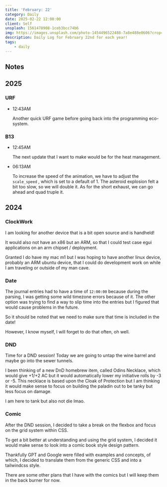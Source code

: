 ```yaml
---
title: 'February: 22'
category: Daily
date: 2025-02-22 12:00:00
client: Self
unsplash: 1561478908-1ceb3bcc74b6
img: https://images.unsplash.com/photo-1454496522488-7a8e488e8606?crop=entropy&cs=srgb&fm=jpg&ixid=MnwzNjM5Nzd8MHwxfHJhbmRvbXx8fHx8fHx8fDE2ODE3NDg2ODY&ixlib=rb-4.0.3&q=85
description: Daily Log for February 22nd for each year!
tags:
    - daily
---
```


## Notes

## 2025

### URF

-   12:43AM

    Another quick URF game before going back into the programming eco-system.
    
### B13

-   12:45AM

    The next update that I want to make would be for the heat management.

-   06:13AM

    To increase the speed of the animation, we have to adjust the `scale_speed` , which is set to a default of 1.
    The asteroid explosion felt a bit too slow, so we will double it.
    As for the short exhaust, we can go ahead and quad truple it.

## 2024


### ClockWork

I am looking for another device that is a bit open source and is handheld!

It would also not have an x86 but an ARM, so that I could test case egui applications on an arm chipset / deployment. 

Granted I do have my mac m1 but I was hoping to have another linux device, probably an ARM ubuntu device, that I could do development work on while I am traveling or outside of my man cave.


### Date

The journal entries had to have a time of `12:00:00` because during the parsing, I was getting some wild timezone errors because of it.
The other option was trying to find a way to slip time into the entries but I figured that would cause problems in the future.

So it should be noted that we need to make sure that time is included in the date!

However, I know myself, I will forget to do that often, oh well.



### DND

Time for a DND session!
Today we are going to untap the wine barrel and maybe go into the sewer tunnels.

I been thinking of a new DnD homebrew item, called Odins Necklace, which would give +1/+2 AC but it would automatically lower my initiative rolls by -3 or -5.
This necklace is based upon the Cloak of Protection but I am thinking it would make sense to focus on building the paladin out to be tanky but less focus on damage. 

I am here to tank but also not die lmao.


### Comic

After the DND session, I decided to take a break on the flexbox and focus on the grid system within CSS.

To get a bit better at understanding and using the grid system, I decided it would make sense to look into a comic book style design pattern.

Thankfully GPT and Google were filled with examples and concepts, of which, I decided to translate them from the generic CSS and into a tailwindcss style.

There are some other plans that I have with the comics but I will keep them in the back burner for now.
